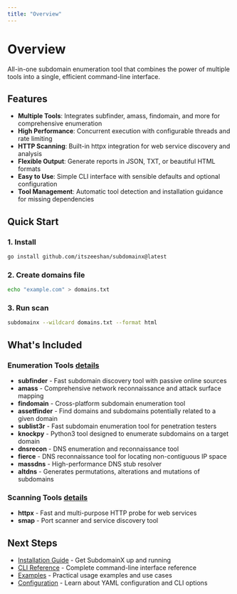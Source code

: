 ```yaml
---
title: "Overview"
---
```


# Overview

All-in-one subdomain enumeration tool that combines the power of multiple tools into a single, efficient command-line interface.

## Features

- **Multiple Tools**: Integrates subfinder, amass, findomain, and more for comprehensive enumeration
- **High Performance**: Concurrent execution with configurable threads and rate limiting
- **HTTP Scanning**: Built-in httpx integration for web service discovery and analysis
- **Flexible Output**: Generate reports in JSON, TXT, or beautiful HTML formats
- **Easy to Use**: Simple CLI interface with sensible defaults and optional configuration
- **Tool Management**: Automatic tool detection and installation guidance for missing dependencies

## Quick Start

### 1. Install

```bash
go install github.com/itszeeshan/subdomainx@latest
```

### 2. Create domains file

```bash
echo "example.com" > domains.txt
```

### 3. Run scan

```bash
subdomainx --wildcard domains.txt --format html
```

## What's Included

### Enumeration Tools <a href="/supported-tools#enumeration-tools" className="details-link">details</a>

- **subfinder** - Fast subdomain discovery tool with passive online sources
- **amass** - Comprehensive network reconnaissance and attack surface mapping
- **findomain** - Cross-platform subdomain enumeration tool
- **assetfinder** - Find domains and subdomains potentially related to a given domain
- **sublist3r** - Fast subdomain enumeration tool for penetration testers
- **knockpy** - Python3 tool designed to enumerate subdomains on a target domain
- **dnsrecon** - DNS enumeration and reconnaissance tool
- **fierce** - DNS reconnaissance tool for locating non-contiguous IP space
- **massdns** - High-performance DNS stub resolver
- **altdns** - Generates permutations, alterations and mutations of subdomains

### Scanning Tools <a href="/supported-tools#scanning-tools" className="details-link">details</a>

- **httpx** - Fast and multi-purpose HTTP probe for web services
- **smap** - Port scanner and service discovery tool

## Next Steps

- [Installation Guide](/installation) - Get SubdomainX up and running
- [CLI Reference](/cli-reference) - Complete command-line interface reference
- [Examples](/examples) - Practical usage examples and use cases
- [Configuration](/configuration) - Learn about YAML configuration and CLI options

